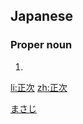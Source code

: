 ==Japanese==
{{ja-kanjitab|正|次}}

===Proper noun===
{{ja-pos|proper|まさじ}}

# {{given name|male|lang=ja}}

[[Category:Japanese male given names|まさじ]]

[[li:正次]]
[[zh:正次]]
